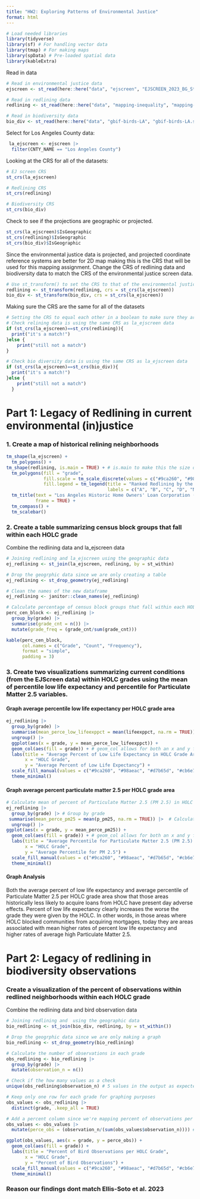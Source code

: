 ```yaml
---
title: "HW2: Exploring Patterns of Environmental Justice"
format: html
---
```


```r
# Load needed libraries 
library(tidyverse)
library(sf) # For handling vector data
library(tmap) # For making maps
library(spData) # Pre-loaded spatial data
library(kableExtra)
```

Read in data
```r
# Read in environmental justice data
ejscreen <- st_read(here::here("data", "ejscreen", "EJSCREEN_2023_BG_StatePct_with_AS_CNMI_GU_VI.gdb"))

# Read in redlining data
redlining <- st_read(here::here("data", "mapping-inequality", "mapping-inequality-los-angeles.json"))

# Read in biodiversity data
bio_div <- st_read(here::here("data", "gbif-birds-LA", "gbif-birds-LA.shp"))
```
Select for Los Angeles County data: 
```r
 la_ejscreen <- ejscreen |> 
  filter(CNTY_NAME == "Los Angeles County")
```

Looking at the CRS for all of the datasets: 
```r
# EJ screen CRS
st_crs(la_ejscreen)
```


```r
# Redlining CRS
st_crs(redlining)
```


```r
# Biodiversity CRS
st_crs(bio_div)
```

 Check to see if the projections are geographic or projected.
```r
st_crs(la_ejscreen)$IsGeographic
st_crs(redlining)$IsGeographic
st_crs(bio_div)$IsGeographic
```
 
Since the environmental justice data is projected, and projected coordinate reference systems are better for 2D map making this is the CRS that will be used for this mapping assignment. Change the CRS of redlining data and biodiversity data to match the CRS of the environmental justice screen data.  
```r
# Use st_transform() to set the CRS to that of the environmental justice data
redlining <- st_transform(redlining, crs = st_crs(la_ejscreen))
bio_div <- st_transform(bio_div, crs = st_crs(la_ejscreen))
```

Making sure the CRS are the same for all of the datasets
```r
# Setting the CRS to equal each other in a boolean to make sure they are all the same
# Check relining data is using the same CRS as la_ejscreen data
if (st_crs(la_ejscreen)==st_crs(redlining)){
  print("it's a match!")
}else {
    print("still not a match")
}

# Check bio diversity data is using the same CRS as la_ejscreen data
if (st_crs(la_ejscreen)==st_crs(bio_div)){
  print("it's a match!")
}else {
    print("still not a match")
  }
```


# Part 1: Legacy of Redlining in current environmental (in)justice
### 1. Create a map of historical relining neighborhoods 
```r
tm_shape(la_ejscreen) +
  tm_polygons() + 
tm_shape(redlining, is.main = TRUE) + # is.main to make this the size of the map
  tm_polygons(fill = "grade",
              fill.scale = tm_scale_discrete(values = c("#9ca260", "#98aeac", "#d7b65d", "#cb6e7e")), # Color matched to align with historical maps 
              fill.legend = tm_legend(title = "Ranked Redlining by the HOLC",
                                      labels = c("A", "B", "C", "D", "NA"))) + # Add the label 
  tm_title(text = "Los Angeles Historic Home Owners' Loan Corporation (HOLC) Redlining",
           frame = TRUE) + 
  tm_compass() +
  tm_scalebar()
```
### 2. Create a table summarizing census block groups that fall within each HOLC grade 

Combine the redlining data and la_ejscreen data
```r
# Joining redlining and la_ejscreen using the geographic data
ej_redlining <- st_join(la_ejscreen, redlining, by = st_within)

# Drop the geogrphic data since we are only creating a table
ej_redlining <- st_drop_geometry(ej_redlining)
```

```r
# Clean the names of the new dataframe
ej_redlining <- janitor::clean_names(ej_redlining)
```


```r
# Calculate percentage of census block groups that fall within each HOLC grade
perc_cen_block <- ej_redlining |> 
  group_by(grade) |> 
  summarise(grade_cnt = n()) |> 
  mutate(grade_freq = (grade_cnt/sum(grade_cnt)))

kable(perc_cen_block, 
      col.names = c("Grade", "Count", "Frequency"),
      format = "simple",
      padding = 3)
```
### 3. Create two visualizations summarizing current conditions (from the EJScreen data) within HOLC grades using the mean of percentile low life expectancy and percentile for Particulate Matter 2.5 variables.

#### Graph average percentile low life expectancy per HOLC grade area
```r
ej_redlining |> 
  group_by(grade) |> 
  summarise(mean_perce_low_lifeexppct = mean(lifeexppct, na.rm = TRUE)) |> 
  ungroup() |> 
  ggplot(aes(x = grade, y = mean_perce_low_lifeexppct)) +
  geom_col(aes(fill = grade)) + # geom_col allows for both an x and y for aesthetics
  labs(title = "Average Percent of Low Life Expectancy in HOLC Grade Areas",
       x = "HOLC Grade",
       y = "Average Percent of Low Life Expectancy") +
  scale_fill_manual(values = c("#9ca260", "#98aeac", "#d7b65d", "#cb6e7e")) + # Match colors to historic maps
  theme_minimal()
```


#### Graph average percent particulate matter 2.5 per HOLC grade area
```r
# Calculate mean of percent of Particulate Matter 2.5 (PM 2.5) in HOLC Grade Areas
ej_redlining |> 
  group_by(grade) |> # Group by grade 
 summarise(mean_perce_pm25 = mean(p_pm25, na.rm = TRUE)) |>  # Calculate mean pm2.5
  ungroup() |> 
ggplot(aes(x = grade, y = mean_perce_pm25)) +
  geom_col(aes(fill = grade)) + # geom_col allows for both an x and y for aesthetics
  labs(title = "Average Percentile for Particulate Matter 2.5 (PM 2.5) in HOLC Grade Areas",
       x = "HOLC Grade",
       y = "Average Percentile for PM 2.5") +
  scale_fill_manual(values = c("#9ca260", "#98aeac", "#d7b65d", "#cb6e7e")) + # Match colors to historic maps
  theme_minimal()
```

#### Graph Analysis

Both the average percent of low life expectancy and average percentile of Particulate Matter 2.5 per HOLC grade area show that those areas historically less likely to acquire loans from HOLC have present day adverse effects. Percent of low life expectancy clearly increases the worse the grade they were given by the HOLC. In other words, in those areas where HOLC blocked communities from acquiring mortgages, today they are areas associated with mean higher rates of percent low life expectancy and higher rates of average high Particulate Matter 2.5.

# Part 2: Legacy of redlining in biodiversity observations
### Create a visualization of the percent of observations within redlined neighborhoods within each HOLC grade

Combine the redlining data and bird observation data
```r
# Joining redlining and  using the geographic data
bio_redlining <- st_join(bio_div, redlining, by = st_within())

# Drop the geogrphic data since we are only making a graph
bio_redlining <- st_drop_geometry(bio_redlining)
```

```r
# Calculate the number of observations in each grade 
obs_redlining <- bio_redlining |> 
  group_by(grade) |> 
  mutate(observation_n = n())

# Check if the how many values as a check
unique(obs_redlining$observation_n) # 5 values in the output as expected

# Keep only one row for each grade for graphing purposes
obs_values <- obs_redlining |> 
  distinct(grade, .keep_all = TRUE)

# Add a percent column since we're mapping percent of observations per HOLC grade
obs_values <- obs_values |> 
  mutate(perce_obs = (observation_n/(sum(obs_values$observation_n)))) # The calculation is the grades' observation number divided by the sum of all observation numbers

ggplot(obs_values, aes(x = grade, y = perce_obs)) + 
  geom_col(aes(fill = grade)) +
  labs(title = "Percent of Bird Observations per HOLC Grade",
       x = "HOLC Grade",
       y = "Percent of Bird Observations") +
  scale_fill_manual(values = c("#9ca260", "#98aeac", "#d7b65d", "#cb6e7e")) + # Match colors to historic maps
  theme_minimal()
```

### Reason our findings dont match Ellis-Soto et al. 2023

